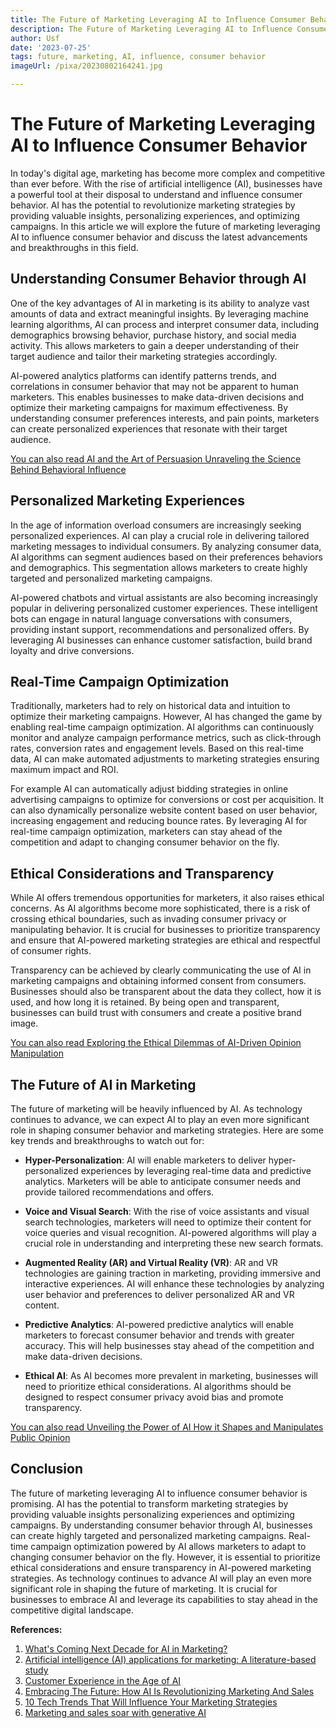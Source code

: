 ```yaml
---
title: The Future of Marketing Leveraging AI to Influence Consumer Behavior
description: The Future of Marketing Leveraging AI to Influence Consumer Behavior
author: Usf
date: '2023-07-25'
tags: future, marketing, AI, influence, consumer behavior
imageUrl: /pixa/20230802164241.jpg

---
```

# The Future of Marketing Leveraging AI to Influence Consumer Behavior

In today's digital age, marketing has become more complex and  competitive than ever before. With the rise of artificial intelligence (AI), businesses have a powerful tool at their disposal  to understand and influence consumer behavior.  AI has  the potential to revolutionize marketing strategies by providing valuable insights, personalizing experiences, and optimizing campaigns.  In this article we will explore the future of marketing leveraging AI  to influence consumer behavior and discuss the latest advancements and breakthroughs  in this field.

## Understanding Consumer Behavior through AI

One of the key advantages of AI in marketing is its ability to analyze vast amounts of data and extract meaningful  insights. By leveraging machine learning algorithms, AI can process and interpret consumer  data, including  demographics browsing behavior, purchase history, and social media activity. This allows marketers to gain a deeper understanding of their target audience and tailor their marketing strategies accordingly.

AI-powered analytics platforms can identify patterns trends, and correlations in consumer behavior that  may not be apparent to human marketers. This enables businesses to make data-driven decisions  and optimize their marketing campaigns  for  maximum effectiveness. By  understanding consumer preferences  interests, and pain  points, marketers can create personalized experiences that resonate with  their target audience.

[You can also read AI and the Art of Persuasion Unraveling the Science Behind Behavioral  Influence](AI%20and%20the%20Art%20of%20Persuasion%20Unraveling%20the%20Science%20Behind%20Behavioral%20Influence)


## Personalized  Marketing  Experiences

In  the age of information overload consumers are increasingly seeking personalized experiences. AI can play  a crucial role  in delivering tailored marketing messages to individual consumers. By analyzing consumer data, AI algorithms can  segment audiences based  on their preferences  behaviors and demographics. This segmentation allows marketers to create  highly targeted and personalized marketing campaigns.

AI-powered chatbots and virtual assistants are  also becoming increasingly popular in delivering personalized customer experiences. These intelligent bots can engage in natural language conversations with consumers, providing  instant support, recommendations and personalized offers. By  leveraging AI businesses can enhance customer satisfaction, build brand loyalty and drive conversions.

## Real-Time Campaign Optimization

Traditionally, marketers had to rely on  historical data and intuition to  optimize  their marketing campaigns. However, AI  has changed the game by enabling real-time campaign optimization.  AI algorithms can continuously monitor and analyze campaign performance metrics, such as  click-through rates, conversion rates and engagement levels. Based on this real-time data, AI can make automated adjustments to marketing  strategies ensuring maximum impact and ROI.

For  example  AI can automatically adjust bidding strategies in online advertising campaigns to  optimize for conversions or cost per acquisition. It can also dynamically personalize website content based on user behavior,  increasing engagement and  reducing bounce rates. By leveraging AI for real-time  campaign optimization, marketers  can stay ahead of the competition and adapt to changing consumer behavior on the fly.

## Ethical Considerations and Transparency

While AI offers tremendous opportunities for  marketers, it also raises ethical concerns. As AI algorithms become more sophisticated, there is  a risk of crossing ethical boundaries, such as invading consumer privacy or manipulating  behavior. It is crucial for businesses to prioritize  transparency and ensure that AI-powered marketing strategies are ethical and respectful of consumer rights.

Transparency can be achieved  by clearly communicating the use of AI in marketing campaigns and obtaining informed consent from consumers. Businesses should also be  transparent about the data they collect, how it is used, and how long  it is retained. By being open and  transparent, businesses can build trust with consumers and create a positive brand image.

[You can also read Exploring the Ethical Dilemmas of AI-Driven Opinion Manipulation](Exploring%20the%20Ethical%20Dilemmas%20of%20AI-Driven%20Opinion%20Manipulation)


## The Future of AI in  Marketing

The  future of  marketing will be heavily influenced by AI. As technology continues to advance, we can expect AI  to play an even more significant role in shaping consumer behavior and marketing strategies. Here are  some key  trends and breakthroughs to watch out for:

- **Hyper-Personalization**: AI will enable  marketers to deliver hyper-personalized experiences by leveraging real-time data and predictive analytics.  Marketers will be able to anticipate consumer needs and provide tailored recommendations and  offers.

- **Voice and Visual Search**: With  the rise of voice assistants and visual search technologies, marketers will need to optimize  their content for  voice queries  and visual recognition. AI-powered algorithms will play a  crucial role in understanding and interpreting these new search formats.

- **Augmented Reality (AR) and Virtual Reality (VR)**: AR and VR technologies are gaining traction in marketing, providing immersive  and interactive experiences. AI will enhance these technologies by analyzing  user behavior and preferences  to deliver personalized AR and VR  content.

- **Predictive Analytics**: AI-powered predictive analytics will enable marketers to forecast consumer behavior and trends with greater accuracy. This will help businesses stay ahead of the  competition and  make data-driven decisions.

- **Ethical AI**: As AI  becomes more prevalent in marketing, businesses will need to prioritize ethical considerations. AI algorithms should be designed to respect  consumer privacy avoid bias and promote transparency.

[You  can also  read  Unveiling the Power of AI How it  Shapes and  Manipulates Public Opinion](Unveiling%20the%20Power%20of%20AI%20How%20it%20Shapes%20and%20Manipulates%20Public%20Opinion)


## Conclusion

The  future  of marketing leveraging AI to influence  consumer behavior  is promising. AI has the potential to transform marketing strategies by providing  valuable insights personalizing experiences and optimizing campaigns.  By understanding consumer behavior through AI, businesses can create  highly  targeted and personalized  marketing campaigns. Real-time campaign optimization powered  by AI allows marketers to adapt to changing  consumer behavior on  the fly. However, it is essential to prioritize ethical considerations and ensure transparency in AI-powered marketing strategies. As  technology continues  to advance AI will play an even more significant role in shaping the future of marketing.  It is crucial for businesses to embrace AI and leverage its capabilities to stay ahead in the competitive digital landscape.

**References:**

1. [What's Coming Next Decade for AI in Marketing?](https://www.cmswire.com/digital-marketing/whats-coming-next-decade-for-ai-in-marketing/)
2. [Artificial intelligence (AI) applications for  marketing: A  literature-based study](https://www.sciencedirect.com/science/article/pii/S2666603022000136)
3. [Customer Experience in the Age of AI](https://hbr.org/2022/03/customer-experience-in-the-age-of-ai)
4. [Embracing The Future: How AI Is Revolutionizing Marketing And Sales](https://www.forbes.com/sites/forbesbusinesscouncil/2023/03/08/embracing-the-future-how-ai-is-revolutionizing-marketing-and-sales/?sh=24ab8883bcc2)
5. [10 Tech Trends That Will Influence Your Marketing Strategies](https://www.businessnewsdaily.com/8564-future-of-marketing.html)
6. [Marketing and sales soar with generative AI](https://www.mckinsey.com/capabilities/growth-marketing-and-sales/our-insights/ai-powered-marketing-and-sales-reach-new-heights-with-generative-ai)